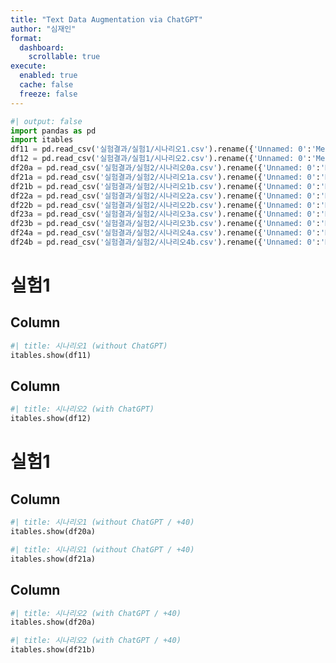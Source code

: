 ```yaml
---
title: "Text Data Augmentation via ChatGPT"
author: "심재인"
format:
  dashboard:
    scrollable: true
execute: 
  enabled: true
  cache: false
  freeze: false
---
```


```python
#| output: false
import pandas as pd
import itables 
df11 = pd.read_csv('실험결과/실험1/시나리오1.csv').rename({'Unnamed: 0':'Method','Unnamed: 1':'Metrics'},axis=1).set_index(['Method','Metrics'])
df12 = pd.read_csv('실험결과/실험1/시나리오2.csv').rename({'Unnamed: 0':'Method','Unnamed: 1':'Metrics'},axis=1).set_index(['Method','Metrics'])
df20a = pd.read_csv('실험결과/실험2/시나리오0a.csv').rename({'Unnamed: 0':'Method','Unnamed: 1':'Metrics'},axis=1).set_index(['Method','Metrics'])
df21a = pd.read_csv('실험결과/실험2/시나리오1a.csv').rename({'Unnamed: 0':'Method','Unnamed: 1':'Metrics'},axis=1).set_index(['Method','Metrics'])
df21b = pd.read_csv('실험결과/실험2/시나리오1b.csv').rename({'Unnamed: 0':'Method','Unnamed: 1':'Metrics'},axis=1).set_index(['Method','Metrics'])
df22a = pd.read_csv('실험결과/실험2/시나리오2a.csv').rename({'Unnamed: 0':'Method','Unnamed: 1':'Metrics'},axis=1).set_index(['Method','Metrics'])
df22b = pd.read_csv('실험결과/실험2/시나리오2b.csv').rename({'Unnamed: 0':'Method','Unnamed: 1':'Metrics'},axis=1).set_index(['Method','Metrics'])
df23a = pd.read_csv('실험결과/실험2/시나리오3a.csv').rename({'Unnamed: 0':'Method','Unnamed: 1':'Metrics'},axis=1).set_index(['Method','Metrics'])
df23b = pd.read_csv('실험결과/실험2/시나리오3b.csv').rename({'Unnamed: 0':'Method','Unnamed: 1':'Metrics'},axis=1).set_index(['Method','Metrics'])
df24a = pd.read_csv('실험결과/실험2/시나리오4a.csv').rename({'Unnamed: 0':'Method','Unnamed: 1':'Metrics'},axis=1).set_index(['Method','Metrics'])
df24b = pd.read_csv('실험결과/실험2/시나리오4b.csv').rename({'Unnamed: 0':'Method','Unnamed: 1':'Metrics'},axis=1).set_index(['Method','Metrics'])
```

# 실험1 {orientation="columns" scrolling="true"}

## Column {width=50%}
```python
#| title: 시나리오1 (without ChatGPT)
itables.show(df11)
```
## Column {width=50%}
```python
#| title: 시나리오2 (with ChatGPT)
itables.show(df12)
```


# 실험1 {orientation="columns" scrolling="true"}

## Column {width=50%}

```python
#| title: 시나리오1 (without ChatGPT / +40)
itables.show(df20a)
```

```python
#| title: 시나리오1 (without ChatGPT / +40)
itables.show(df21a)
```

## Column {width=50%}

```python
#| title: 시나리오2 (with ChatGPT / +40)
itables.show(df20a)
```

```python
#| title: 시나리오2 (with ChatGPT / +40)
itables.show(df21b)
```

